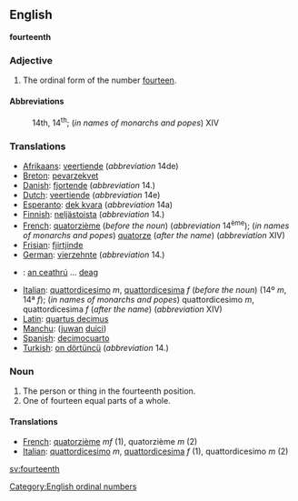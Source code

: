 ==English==
'''fourteenth'''

===Adjective===

# The ordinal form of the number [[fourteen]].

====Abbreviations====
:14th, 14<sup>th</sup>; (''in names of monarchs and popes'') XIV

===Translations===

* [[Afrikaans]]: [[veertiende]] (''abbreviation'' 14de)
* [[Breton]]: [[pevarzekvet]]
* [[Danish]]: [[fjortende]] (''abbreviation'' 14.)
* [[Dutch]]: [[veertiende]] (''abbreviation'' 14e)
* [[Esperanto]]: [[dek kvara]] (''abbreviation'' 14a)
* [[Finnish]]: [[neljästoista]] (''abbreviation'' 14.)
* [[French]]: [[quatorzième]] (''before the noun'') (''abbreviation'' 14<sup>ème</sup>); (''in names of monarchs and popes'') [[quatorze]] (''after the name'') (''abbreviation'' XIV)
* [[Frisian]]: [[fjirtjinde]]
* [[German]]: [[vierzehnte]] (''abbreviation'' 14.)
* {{ga}}: [[an ceathrú]] ... [[deag]]
* [[Italian]]: [[quattordicesimo]] ''m'', [[quattordicesima]] ''f'' (''before the noun'') (14º ''m'', 14ª ''f''); (''in names of monarchs and popes'') quattordicesimo ''m'', quattordicesima ''f'' (''after the name'') (''abbreviation'' XIV)
* [[Latin]]: [[quartus decimus]]
* [[Manchu]]: ([[juwan]] [[duici]])
* [[Spanish]]: [[decimocuarto]]
* [[Turkish]]: [[on dörtüncü]] (''abbreviation'' 14.)

===Noun===

#The person or thing in the fourteenth position.
#One of fourteen equal parts of a whole.

====Translations====

*[[French]]: [[quatorzième]] ''mf'' (1), quatorzième ''m'' (2)
*[[Italian]]: [[quattordicesimo]] ''m'', [[quattordicesima]] ''f'' (1), quattordicesimo ''m'' (2)

[[Category:English ordinal numbers]]

[[sv:fourteenth]]